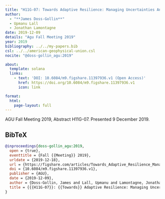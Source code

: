 ```yaml
---
title: "H11G-07: Towards Adaptive Resilience: Managing Uncertainties And Exploiting Predictability Across Timescales"
author:
  - "**James Doss-Gollin**"
  - Upmanu Lall
  - Jonathan Lamontagne
date: 2019-12-09
details: "Agu Fall Meeting 2019"
year: 2019
bibliography: ../../my-papers.bib
csl: ../../american-geophysical-union.csl
nocite: "@doss-gollin_agu:2019"

about:
  template: solana
  links:
    - text: 'DOI: 10.6084/m9.figshare.11397936.v1 (Open Access)'
      href: https://doi.org/10.6084/m9.figshare.11397936.v1
      icon: link

format:
  html:
    page-layout: full
---
```


AGU Fall Meeting 2019, Abstract H11G-07. Presented 9 December 2019.

## BibTeX

```bibtex
@inproceedings{doss-gollin_agu:2019,
  open = {true},
  eventtitle = {Fall {{Meeting}} 2019},
  urldate = {2019-12-18},
  url = {https://figshare.com/articles/Towards_Adaptive_Resilience_Managing_uncertainties_and_exploiting_predictability_across_timescales/11397936},
  doi = {10.6084/m9.figshare.11397936.v1},
  publisher = {AGU},
  date = {2019-12-09},
  author = {Doss-Gollin, James and Lall, Upmanu and Lamontagne, Jonathan},
  title = {{{H11G-07}}: {{Towards}} Adaptive Resilience: Managing Uncertainties and Exploiting Predictability across Timescales},
}
```
